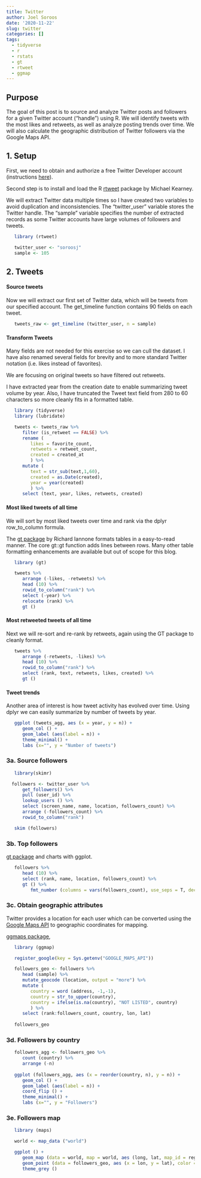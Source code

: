 ```yaml
---
title: Twitter
author: Joel Soroos
date: '2020-11-22'
slug: twitter
categories: []
tags:
  - tidyverse
  - r
  - rstats
  - gt
  - rtweet
  - ggmap
---
```



## Purpose
The goal of this post is to source and analyze Twitter posts and followers for a given Twitter account ("handle") using R.  We will identify tweets with the most likes and retweets, as well as analyze posting trends over time.  We will also calculate the geographic distribution of Twitter followers via the Google Maps API.  

## 1. Setup

First, we need to obtain and authorize a free Twitter Developer account (instructions [here](https://cran.r-project.org/web/packages/rtweet/vignettes/auth.html)).

Second step is to install and load the R [rtweet](https://cran.r-project.org/web/packages/rtweet/rtweet.pdf) package by Michael Kearney. 

We will extract Twitter data multiple times so I have created two variables to avoid duplication and inconsistencies.  The "twitter_user" variable stores the Twitter handle.  The "sample" variable specifies the number of extracted records as some Twitter accounts have large volumes of followers and tweets.

```r
   
   library (rtweet)

   twitter_user <- "soroosj"
   sample <- 105
```


## 2. Tweets
#### Source tweets
Now we will extract our first set of Twitter data, which will be tweets from our specified account.  The get_timeline function contains 90 fields on each tweet.  

```r

   tweets_raw <- get_timeline (twitter_user, n = sample)
```


#### Transform Tweets
Many fields are not needed for this exercise so we can cull the dataset.  I have also renamed several fields for brevity and to more standard Twitter notation (i.e. likes instead of favorites).

We are focusing on original tweets so have filtered out retweets.

I have extracted year from the creation date to enable summarizing tweet volume by year.  Also, I have truncated the Tweet text field from 280 to 60 characters so more cleanly fits in a formatted table. 

```r

   library (tidyverse)
   library (lubridate)

   tweets <- tweets_raw %>%
      filter (is_retweet == FALSE) %>%
      rename (
         likes = favorite_count,
         retweets = retweet_count,
         created = created_at
         ) %>%
      mutate (
         text = str_sub(text,1,60),
         created = as.Date(created),
         year = year(created)
         ) %>%
      select (text, year, likes, retweets, created)
```


#### Most liked tweets of all time  
We will sort by most liked tweets over time and rank via the dplyr row_to_column formula.

The [gt package](https://gt.rstudio.com/) by Richard Iannone formats tables in a easy-to-read manner.  The core gt::gt function adds lines between rows.  Many other table formatting enhancements are available but out of scope for this blog.
```r

   library (gt)

   tweets %>%
      arrange (-likes, -retweets) %>%
      head (10) %>%
      rowid_to_column("rank") %>%
      select (-year) %>%
      relocate (rank) %>%
      gt () 
```

#### Most retweeted tweets of all time  
Next we will re-sort and re-rank by retweets, again using the GT package to cleanly format.
```r

   tweets %>%
      arrange (-retweets, -likes) %>%
      head (10) %>%
      rowid_to_column("rank") %>%
      select (rank, text, retweets, likes, created) %>%
      gt ()
```


#### Tweet trends
Another area of interest is how tweet activity has evolved over time.  Using dplyr we can easily summarize by number of tweets by year.
```r

   ggplot (tweets_agg, aes (x = year, y = n)) +
      geom_col () +
      geom_label (aes(label = n)) +
      theme_minimal() +
      labs (x="", y = "Number of tweets")
```


### 3a. Source followers
```r

   library(skimr)

  followers <- twitter_user %>%
      get_followers() %>%
      pull (user_id) %>%
      lookup_users () %>%
      select (screen_name, name, location, followers_count) %>%
      arrange (-followers_count) %>%
      rowid_to_column("rank")

   skim (followers)
```


### 3b. Top followers
[gt package](https://gt.rstudio.com/) and charts with ggplot.
```r

   followers %>%
      head (10) %>%
      select (rank, name, location, followers_count) %>%
      gt () %>%
         fmt_number (columns = vars(followers_count), use_seps = T, decimals = 0)
```


### 3c. Obtain geographic attributes
Twitter provides a location for each user which can be converted using the [Google Maps API](https://developers.google.com/maps/documentation)  to geographic coordinates for mapping.  

[ggmaps package](https://cran.r-project.org/web/packages/ggmap/ggmap.pdf), 
```r
   
   library (ggmap)

   register_google(key = Sys.getenv("GOOGLE_MAPS_API"))

   followers_geo <- followers %>%
      head (sample) %>%
      mutate_geocode (location, output = "more") %>%
      mutate (
         country = word (address, -1,-1),
         country = str_to_upper(country),
         country = ifelse(is.na(country), "NOT LISTED", country)
         ) %>%
      select (rank:followers_count, country, lon, lat) 
   
   followers_geo
```


### 3d. Followers by country
```r

   followers_agg <- followers_geo %>%
      count (country) %>%
      arrange (-n)
   
   ggplot (followers_agg, aes (x = reorder(country, n), y = n)) +
      geom_col () +
      geom_label (aes(label = n)) +
      coord_flip () +
      theme_minimal() +
      labs (x="", y = "Followers")
```


### 3e. Followers map
```r
   
   library (maps)

   world <- map_data ("world")

   ggplot () +
      geom_map (data = world, map = world, aes (long, lat, map_id = region), fill = "lightgray", color = "black", size =0.05) +
      geom_point (data = followers_geo, aes (x = lon, y = lat), color = "blue", size = 0.75) + 
      theme_grey ()
```